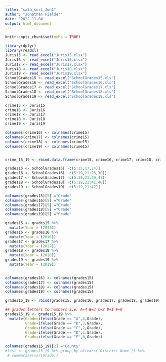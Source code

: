 ```yaml
---
title: "sata_sort_Jon1"
author: "Jonathan Fielder"
date: '2022-11-04'
output: html_document
---
```


```r
knitr::opts_chunk$set(echo = TRUE)
```

```r
library(dplyr)
library(readxl)
Juris15 <- read_excel("Juris15.xlsx")
Juris16 <- read_excel("Juris16.xlsx")
Juris17 <- read_excel("Juris17.xlsx")
Juris18 <- read_excel("Juris18.xlsx")
Juris19 <- read_excel("Juris19.xlsx")
SchoolGrades15 <- read_excel("SchoolGrades15.xls")
SchoolGrades16 <- read_excel("SchoolGrades16.xls")
SchoolGrades17 <- read_excel("SchoolGrades17.xls")
SchoolGrades18 <- read_excel("SchoolGrades18.xls")
SchoolGrades19 <- read_excel("SchoolGrades19.xls")
```



```r
crime15 <- Juris15
crime16 <- Juris16
crime17 <- Juris17
crime18 <- Juris18
crime19 <- Juris19

colnames(crime16) <- colnames(crime15)
colnames(crime17) <- colnames(crime15)
colnames(crime18) <- colnames(crime15)
colnames(crime19) <- colnames(crime15)


crime_15_19 <- rbind.data.frame(crime15, crime16, crime17, crime18, crime19)
```



```r
grades15 <- SchoolGrades15[ -c(5:15,17,24)]
grades16 <- SchoolGrades16[ -c(5:19,21:23,30)]
grades17 <- SchoolGrades17[ -c(5:19,21:40,47)]
grades18 <- SchoolGrades18[ -c(5:19,21:41,48)]
grades19 <- SchoolGrades19[ -c(5:19,21:42)]

colnames(grades15)[5] ="Grade"
colnames(grades16)[5] ="Grade"
colnames(grades17)[5] ="Grade"
colnames(grades18)[5] ="Grade"
colnames(grades19)[5] ="Grade"

grades15 <- grades15 %>%
  mutate(Year = (2015))
grades16 <- grades16 %>%
  mutate(Year = (2016))
grades17 <- grades17 %>%
  mutate(Year = (2017))
grades18 <- grades18 %>%
  mutate(Year = (2018))
grades19 <- grades19 %>%
  mutate(Year = (2019))
  

colnames(grades16) <- colnames(grades15)
colnames(grades17) <- colnames(grades15)
colnames(grades18) <- colnames(grades15)
colnames(grades19) <- colnames(grades15)

grades15_19 <- rbind(grades15, grades16, grades17, grades18, grades19)

## grades letters to numbers i.e. A=4 B=3 C=2 D=1 F=0
grades15_19 <- grades15_19 %>%
  mutate(Grade=ifelse(Grade == "A",4,Grade),
         Grade=ifelse(Grade == "B",3,Grade),
         Grade=ifelse(Grade == "C",2,Grade),
         Grade=ifelse(Grade == "D",1,Grade),
         Grade=ifelse(Grade == "F",0,Grade))
  
colnames(grades15_19)[2] ="County"
#test <- grades15_19 %>% group_by_at(vars(`District Name`)) %>%
 # summarize(var(Grade))
```